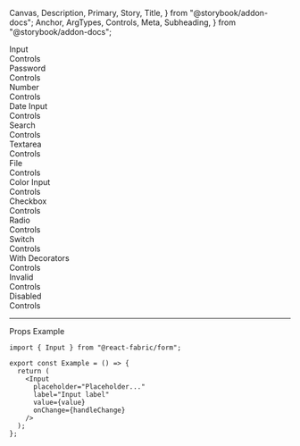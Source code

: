   Canvas,
  Description,
  Primary,
  Story,
  Title,
} from "@storybook/addon-docs";
  Anchor,
  ArgTypes,
  Controls,
  Meta,
  Subheading,
} from "@storybook/addon-docs";

<Meta of={InputStories} />

<Title>Inputs</Title>

<Anchor storyId="input">
  <div className="hidden-anchor">
    <Subheading>Input</Subheading>
  </div>
</Anchor>

<Primary />

<Collapsable className="control-panel">
  <div>Controls</div>
  <Controls of={InputStories._Input} />
</Collapsable>

<Anchor storyId="password">
  <Subheading>Password</Subheading>
</Anchor>
<Description of={PasswordStories._Password} />
<Canvas withToolbar of={PasswordStories._Password} />
<Collapsable className="control-panel">
  <div>Controls</div>
  <Controls of={PasswordStories._Password} />
</Collapsable>

<Anchor storyId="number">
  <Subheading>Number</Subheading>
</Anchor>
<Description of={NumberStories._Number} />
<Canvas withToolbar of={NumberStories._Number} />
<Collapsable className="control-panel">
  <div>Controls</div>
  <Controls of={NumberStories._Number} />
</Collapsable>

<Anchor storyId="date">
  <Subheading>Date Input</Subheading>
</Anchor>
<Description of={DateInputStories._DateInput} />
<Canvas withToolbar of={DateInputStories._DateInput} />
<Collapsable className="control-panel">
  <div>Controls</div>
  <Controls of={DateInputStories._DateInput} />
</Collapsable>

<Anchor storyId="search">
  <Subheading>Search</Subheading>
</Anchor>
<Description of={SearchStories._Search} />
<Canvas withToolbar of={SearchStories._Search} />
<Collapsable className="control-panel">
  <div>Controls</div>
  <Controls of={SearchStories._Search} />
</Collapsable>

<Anchor storyId="textarea">
  <Subheading>Textarea</Subheading>
</Anchor>
<Description of={TextareaStories._Textarea} />
<Canvas withToolbar of={TextareaStories._Textarea} />
<Collapsable className="control-panel">
  <div>Controls</div>
  <Controls of={TextareaStories._Textarea} />
</Collapsable>

<Anchor storyId="file">
  <Subheading>File</Subheading>
</Anchor>
<Description of={FileStories._FileInput} />
<Canvas withToolbar of={FileStories._FileInput} />
<Collapsable className="control-panel">
  <div>Controls</div>
  <Controls of={FileStories._FileInput} />
</Collapsable>

<Anchor storyId="color">
  <Subheading>Color Input</Subheading>
</Anchor>
<Description of={ColorInputStories._ColorInput} />
<Canvas withToolbar of={ColorInputStories._ColorInput} />
<Collapsable className="control-panel">
  <div>Controls</div>
  <Controls of={ColorInputStories._ColorInput} />
</Collapsable>

<Anchor storyId="checkbox">
  <Subheading>Checkbox</Subheading>
</Anchor>
<Description of={CheckboxStories._Checkbox} />
<Canvas withToolbar of={CheckboxStories._Checkbox} />
<Collapsable className="control-panel">
  <div>Controls</div>
  <Controls of={CheckboxStories._Checkbox} />
</Collapsable>

<Anchor storyId="radio">
  <Subheading>Radio</Subheading>
</Anchor>
<Description of={RadioStories._Radio} />
<Canvas withToolbar of={RadioStories._Radio} />
<Collapsable className="control-panel">
  <div>Controls</div>
  <Controls of={RadioStories._Radio} />
</Collapsable>

<Anchor storyId="switch">
  <Subheading>Switch</Subheading>
</Anchor>
<Description of={SwitchStories._Switch} />
<Canvas withToolbar of={SwitchStories._Switch} />
<Collapsable className="control-panel">
  <div>Controls</div>
  <Controls of={SwitchStories._Switch} />
</Collapsable>

<Anchor storyId="withDecorators">
  <Subheading>With Decorators</Subheading>
</Anchor>
<Description of={OtherStories.WithDecorators} />
<Canvas withToolbar of={OtherStories.WithDecorators} />
<Collapsable className="control-panel">
  <div>Controls</div>
  <Controls of={OtherStories.WithDecorators} />
</Collapsable>

<Anchor storyId="invalid">
  <Subheading>Invalid</Subheading>
</Anchor>
<Description of={OtherStories.InvalidInput} />
<Canvas withToolbar of={OtherStories.InvalidInput} />
<Collapsable className="control-panel">
  <div>Controls</div>
  <Controls of={OtherStories.InvalidInput} />
</Collapsable>

<Anchor storyId="disabled">
  <Subheading>Disabled</Subheading>
</Anchor>
<Description of={OtherStories.DisabledInput} />
<Canvas withToolbar of={OtherStories.DisabledInput} />
<Collapsable className="control-panel">
  <div>Controls</div>
  <Controls of={OtherStories.DisabledInput} />
</Collapsable>

<hr />

<Anchor storyId="props">
  <Subheading>Props</Subheading>
</Anchor>

<ArgTypes sort="requiredFirst" />

<Anchor storyId="sample">
  <Subheading>Example</Subheading>
</Anchor>

```tsx
import { Input } from "@react-fabric/form";

export const Example = () => {
  return (
    <Input
      placeholder="Placeholder..."
      label="Input label"
      value={value}
      onChange={handleChange}
    />
  );
};
```
